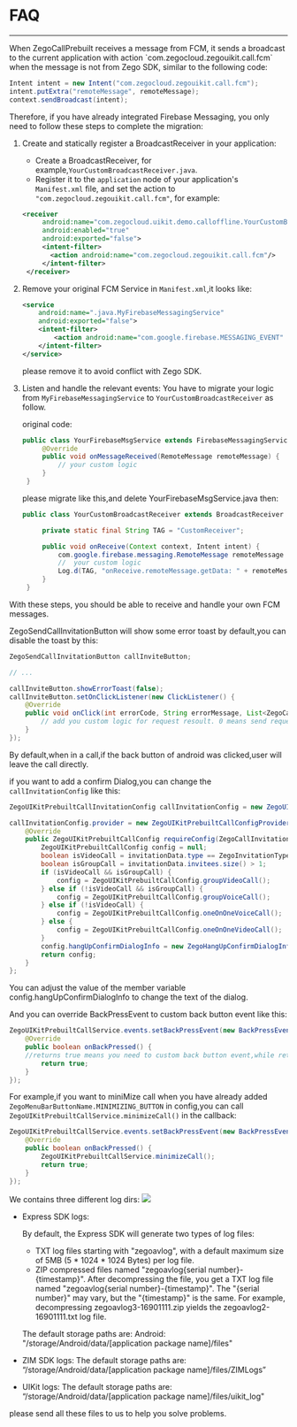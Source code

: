 # FAQ

- - -

<Accordion title="1. How to solve the conflict when I integrate Firebase Cloud Message at the same time?" defaultOpen="false">
When ZegoCallPrebuilt receives a message from FCM, it sends a broadcast to the current application with  action `com.zegocloud.zegouikit.call.fcm` when the message is not from Zego SDK, similar to the following code:

```java
Intent intent = new Intent("com.zegocloud.zegouikit.call.fcm");
intent.putExtra("remoteMessage", remoteMessage);
context.sendBroadcast(intent);
```

Therefore, if you have already integrated Firebase Messaging, you only need to follow these steps to complete the migration:

1. Create and statically register a BroadcastReceiver in your application:
   - Create a BroadcastReceiver, for example,`YourCustomBroadcastReceiver.java`.
   - Register it to the `application` node of your application's `Manifest.xml` file, and set the action to `"com.zegocloud.zegouikit.call.fcm"`, for example:
   ```xml
   <receiver
        android:name="com.zegocloud.uikit.demo.calloffline.YourCustomBroadcastReceiver"
        android:enabled="true"
        android:exported="false">
        <intent-filter>
          <action android:name="com.zegocloud.zegouikit.call.fcm"/>
        </intent-filter>
    </receiver>
   ```
2. Remove your original FCM Service in `Manifest.xml`,it looks like:
    ```xml
    <service
        android:name=".java.MyFirebaseMessagingService"
        android:exported="false">
        <intent-filter>
            <action android:name="com.google.firebase.MESSAGING_EVENT" />
        </intent-filter>
    </service>
    ```
   please remove it to avoid conflict with Zego SDK.

3. Listen and handle the relevant events:
   You have to migrate your logic from `MyFirebaseMessagingService` to `YourCustomBroadcastReceiver` as follow.

   original code:
   ```java
   public class YourFirebaseMsgService extends FirebaseMessagingService {
        @Override
        public void onMessageReceived(RemoteMessage remoteMessage) {
            // your custom logic
        }
    }
   ```
   please migrate like this,and delete YourFirebaseMsgService.java then:

   ```java
   public class YourCustomBroadcastReceiver extends BroadcastReceiver {

        private static final String TAG = "CustomReceiver";

        public void onReceive(Context context, Intent intent) {
            com.google.firebase.messaging.RemoteMessage remoteMessage = intent.getParcelableExtra("remoteMessage");
            //  your custom logic
            Log.d(TAG, "onReceive.remoteMessage.getData: " + remoteMessage.getData());
        }
    }
   ```
With these steps, you should be able to receive and handle your own FCM messages.
</Accordion>


<Accordion title="2. How to disable the toast display of callInviteButton?" defaultOpen="false">

ZegoSendCallInvitationButton will show some error toast by default,you can disable the toast by this:

```java
ZegoSendCallInvitationButton callInviteButton;

// ...

callInviteButton.showErrorToast(false);
callInviteButton.setOnClickListener(new ClickListener() {
    @Override
    public void onClick(int errorCode, String errorMessage, List<ZegoCallUser> errorInvitees) {
        // add you custom logic for request resoult. 0 means send request success,else means failed.When errorCode is 0 , there may still have some error invitess.please check if all invitess receive successed.
    }
});

```

</Accordion>

<Accordion title="3. How to custom the back button event when in a call?" defaultOpen="false">
By default,when in a call,if the back button of android was clicked,user will leave the call directly.

if you want to add a confirm Dialog,you can change the `callInvitationConfig` like this:

```java
ZegoUIKitPrebuiltCallInvitationConfig callInvitationConfig = new ZegoUIKitPrebuiltCallInvitationConfig();

callInvitationConfig.provider = new ZegoUIKitPrebuiltCallConfigProvider() {
    @Override
    public ZegoUIKitPrebuiltCallConfig requireConfig(ZegoCallInvitationData invitationData) {
        ZegoUIKitPrebuiltCallConfig config = null;
        boolean isVideoCall = invitationData.type == ZegoInvitationType.VIDEO_CALL.getValue();
        boolean isGroupCall = invitationData.invitees.size() > 1;
        if (isVideoCall && isGroupCall) {
            config = ZegoUIKitPrebuiltCallConfig.groupVideoCall();
        } else if (!isVideoCall && isGroupCall) {
            config = ZegoUIKitPrebuiltCallConfig.groupVoiceCall();
        } else if (!isVideoCall) {
            config = ZegoUIKitPrebuiltCallConfig.oneOnOneVoiceCall();
        } else {
            config = ZegoUIKitPrebuiltCallConfig.oneOnOneVideoCall();
        }
        config.hangUpConfirmDialogInfo = new ZegoHangUpConfirmDialogInfo();
        return config;
    }
};
```
You can adjust the value of the member variable config.hangUpConfirmDialogInfo to change the text of the dialog.

And you can override BackPressEvent to custom back button event like this:
```java
ZegoUIKitPrebuiltCallService.events.setBackPressEvent(new BackPressEvent() {
    @Override
    public boolean onBackPressed() {
    //returns true means you need to custom back button event,while return false means you don't need to custom back button event,it will behave like default.
        return true;
    }
});
``` 

For example,if you want to miniMize call when you have already added `ZegoMenuBarButtonName.MINIMIZING_BUTTON` in config,you can call `ZegoUIKitPrebuiltCallService.minimizeCall()` in the callback:

```java
ZegoUIKitPrebuiltCallService.events.setBackPressEvent(new BackPressEvent() {
    @Override
    public boolean onBackPressed() {
        ZegoUIKitPrebuiltCallService.minimizeCall();
        return true;
    }
});
``` 
</Accordion>

<Accordion title="4. How to get log files?" defaultOpen="false">
We contains three different log dirs:

<Frame width="256" height="auto" caption="">
  <img src="https://storage.zego.im/sdk-doc/Pics/zegocloud/call/logs.png" />
</Frame>

* Express SDK logs:

    By default, the Express SDK will generate two types of log files:

    * TXT log files starting with "zegoavlog", with a default maximum size of 5MB (5 * 1024 * 1024 Bytes) per log file.
    * ZIP compressed files named "zegoavlog\{serial number\}-\{timestamp\}". After decompressing the file, you get a TXT log file named "zegoavlog\{serial number\}-\{timestamp\}". The "\{serial number\}" may vary, but the "\{timestamp\}" is the same.
    For example, decompressing zegoavlog3-16901111.zip yields the zegoavlog2-16901111.txt log file.

    The default storage paths are:
    Android: "/storage/Android/data/[application package name]/files"


* ZIM SDK logs:
    The default storage paths are:
    “/storage/Android/data/[application package name]/files/ZIMLogs” 


* UIKit logs:
    The default storage paths are:
    “/storage/Android/data/[application package name]/files/uikit_log"

please send all these files to us to help you solve problems.
</Accordion>
